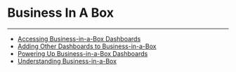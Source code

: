 


Business In A Box
=================
***
* [Accessing Business-in-a-Box Dashboards](..\..\article\accessing_businessinabox_dashboards\index.qmd)
* [Adding Other Dashboards to Business-in-a-Box](..\..\article\adding_other_dashboards_to_businessinabox\index.qmd)
* [Powering Up Business-in-a-Box Dashboards](..\..\article\powering_up_businessinabox_dashboards\index.qmd)
* [Understanding Business-in-a-Box](..\..\article\understanding_businessinabox\index.qmd)
